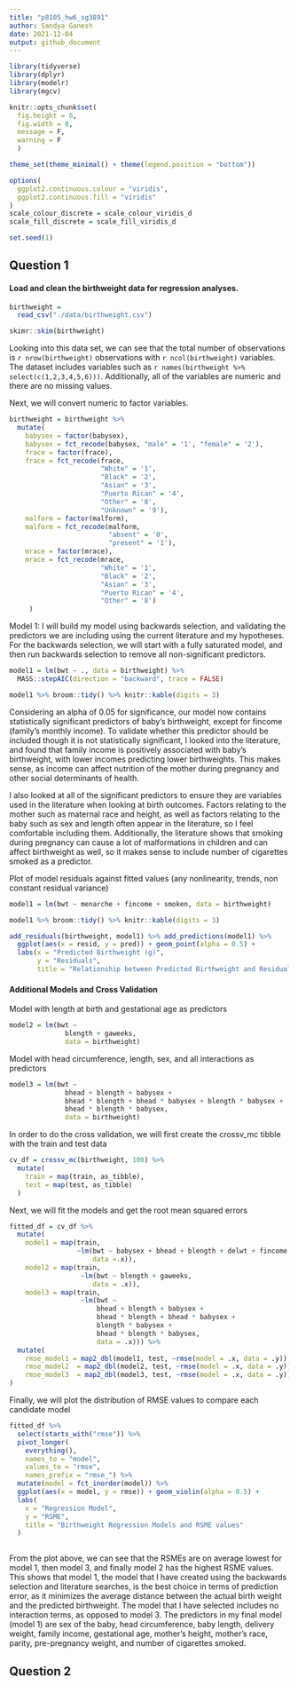 ```yaml
---
title: "p8105_hw6_sg3891"
author: Sandya Ganesh
date: 2021-12-04
output: github_document
---
```


```r
library(tidyverse)
library(dplyr)
library(modelr)
library(mgcv)

knitr::opts_chunk$set(
  fig.height = 6,
  fig.width = 8,
  message = F,
  warning = F 
  )

theme_set(theme_minimal() + theme(legend.position = "bottom"))

options(
  ggplot2.continuous.colour = "viridis",
  ggplot2.continuous.fill = "viridis"
)
scale_colour_discrete = scale_colour_viridis_d
scale_fill_discrete = scale_fill_viridis_d

set.seed(1)
```
## Question 1

#### Load and clean the birthweight data for regression analyses. 
```r
birthweight = 
  read_csv("./data/birthweight.csv")

skimr::skim(birthweight)
```
Looking into this data set, we can see that the total number of observations  is `r nrow(birthweight)` observations with `r ncol(birthweight)` variables. The dataset includes variables such as `r names(birthweight %>% select(c(1,2,3,4,5,6)))`. 
Additionally, all of the variables are numeric and there are no missing values.

Next, we will convert numeric to factor variables.
```r
birthweight = birthweight %>% 
  mutate(
    babysex = factor(babysex),
    babysex = fct_recode(babysex, "male" = '1', "female" = '2'),
    frace = factor(frace),
    frace = fct_recode(frace,
                       "White" = '1',
                       "Black" = '2',
                       "Asian" = '3',
                       "Puerto Rican" = '4',
                       "Other" = '8',
                       "Unknown" = '9'),
    malform = factor(malform),
    malform = fct_recode(malform,
                         "absent" = '0',
                         "present" = '1'),
    mrace = factor(mrace),
    mrace = fct_recode(mrace,
                       "White" = '1',
                       "Black" = '2',
                       "Asian" = '3',
                       "Puerto Rican" = '4',
                       "Other" = '8')
     )
```

Model 1: 
I will build my model using backwards selection, and validating the predictors we are including using the current literature and my hypotheses. For the backwards selection, we will start with a fully saturated model, and then run backwards selection to remove all non-significant predictors.

```r
model1 = lm(bwt ~ ., data = birthweight) %>% 
  MASS::stepAIC(direction = "backward", trace = FALSE)

model1 %>% broom::tidy() %>% knitr::kable(digits = 3)
```
Considering an alpha of 0.05 for significance, our model now contains  statistically significant predictors of baby's birthweight, except for fincome (family's monthly income). To validate whether this predictor should be included though it is not statistically significant, I looked into the literature, and found that family income is positively associated with baby's birthweight, with lower incomes predicting lower birthweights. This makes sense, as income can affect nutrition of the mother during pregnancy and other social determinants of health.

I also looked at all of the significant predictors to ensure they are variables  used in the literature when looking at birth outcomes. Factors relating to the mother such as maternal race and height, as well as factors relating to the baby such as sex and length often appear in the literature, so I feel comfortable including them. Additionally, the literature shows that smoking during pregnancy can cause a lot of malformations in children and can affect birthweight as well, so it makes sense to include number of cigarettes smoked as a predictor.

Plot of model residuals against fitted values (any nonlinearity, trends, non constant residual variance)
```r
model1 = lm(bwt ~ menarche + fincome + smoken, data = birthweight)

model1 %>% broom::tidy() %>% knitr::kable(digits = 3)

add_residuals(birthweight, model1) %>% add_predictions(model1) %>% 
  ggplot(aes(x = resid, y = pred)) + geom_point(alpha = 0.5) +
  labs(x = "Predicted Birthweight (g)",
       y = "Residuals",
       title = "Relationship between Predicted Birthweight and Residuals")
```

#### Additional Models and Cross Validation

Model with length at birth and gestational age as predictors
```r
model2 = lm(bwt ~ 
              blength + gaweeks, 
              data = birthweight)

```

Model with head circumference, length, sex, and all interactions as predictors
```r
model3 = lm(bwt ~ 
              bhead + blength + babysex + 
              bhead * blength + bhead * babysex + blength * babysex + 
              bhead * blength * babysex, 
              data = birthweight)
```

In order to do the cross validation, we will first create the crossv_mc tibble with the train and test data
```r
cv_df = crossv_mc(birthweight, 100) %>% 
  mutate(
    train = map(train, as_tibble),
    test = map(test, as_tibble)
  )
```

Next, we will fit the models and get the root mean squared errors
```r
fitted_df = cv_df %>%
  mutate(
    model1 = map(train, 
                 ~lm(bwt ~ babysex + bhead + blength + delwt + fincome + gaweeks + mheight + mrace + parity + ppwt + smoken, 
                     data =.x)),
    model2 = map(train,
                  ~lm(bwt ~ blength + gaweeks, 
                     data = .x)),
    model3 = map(train,
                  ~lm(bwt ~ 
                      bhead + blength + babysex + 
                      bhead * blength + bhead * babysex +
                      blength * babysex +
                      bhead * blength * babysex,
                      data = .x))) %>% 
  mutate(
    rmse_model1 = map2_dbl(model1, test, ~rmse(model = .x, data = .y)),
    rmse_model2  = map2_dbl(model2, test, ~rmse(model = .x, data = .y)),
    rmse_model3  = map2_dbl(model3, test, ~rmse(model = .x, data = .y))
)
```

Finally, we will plot the distribution of RMSE values to compare each candidate model
```r
fitted_df %>%
  select(starts_with("rmse")) %>% 
  pivot_longer(
    everything(),
    names_to = "model", 
    values_to = "rmse",
    names_prefix = "rmse_") %>% 
  mutate(model = fct_inorder(model)) %>% 
  ggplot(aes(x = model, y = rmse)) + geom_violin(alpha = 0.5) +
  labs(
    x = "Regression Model",
    y = "RSME",
    title = "Birthweight Regression Models and RSME values"
  )
  
```
From the plot above, we can see that the RSMEs are on average lowest for model 1, then model 3, and finally model 2 has the highest RSME values. This shows that model 1, the model that I have created using the backwards selection and literature searches, is the best choice in terms of prediction error, as it minimizes the average distance between the actual birth weight and the predicted birthweight. The model that I have selected includes no interaction terms, as opposed to model 3. The predictors in my final model (model 1) are sex of the baby, head circumference, baby length, delivery weight, family income, gestational age, mother's height, mother's race, parity, pre-pregnancy weight, and number of cigarettes smoked.

## Question 2



